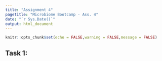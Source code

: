 ```yaml
---
title: "Assignment 4"
pagetitle: "Microbiome Bootcamp - Ass. 4"
date: "`r Sys.Date()`"
output: html_document
---
```


```r
knitr::opts_chunk$set(echo = FALSE,warning = FALSE,message = FALSE)
```

## Task 1: 
